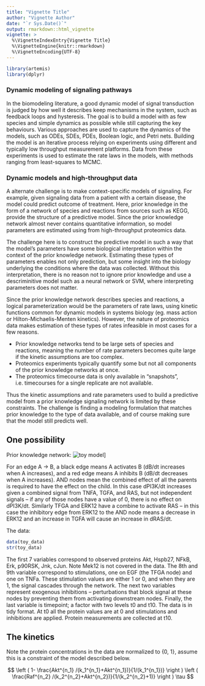 ```yaml
---
title: "Vignette Title"
author: "Vignette Author"
date: "`r Sys.Date()`"
output: rmarkdown::html_vignette
vignette: >
  %\VignetteIndexEntry{Vignette Title}
  %\VignetteEngine{knitr::rmarkdown}
  %\VignetteEncoding{UTF-8}
---
```





```r
library(artemis)
library(dplyr)
```

### Dynamic modeling of signaling pathways 

In the biomodeling literature, a good dynamic model of signal transduction is judged by how well it describes keep mechanisms in the system, such as feedback loops and hysteresis.  The goal is to build a model with as few species and simple dynamics as possible while still capturing the key behaviours.  Various approaches are used to capture the dynamics of the models, such as ODEs, SDEs, PDEs, Boolean logic, and Petri nets.  Building the model is an iterative process relying on experiments using different and typically low throughput measurement platforms. Data from these experiments is used to estimate the rate laws in the models, with methods ranging from least-squares to MCMC.

### Dynamic models and high-throughput data

A alternate challenge is to make context-specific models of signaling.  For example, given signaling data from a patient with a certain disease, the model could predict outcome of treatment.  Here, prior knowledge in the form of a network of species and reactions from sources such as KEGG, provide the structure of a predictive model.  Since the prior knowledge network almost never contains quantitative information, so model parameters are estimated using from high-throughput proteomics data.

The challenge here is to construct the predictive model in such a way that the model's parameters have some biological interpretation within the context of the prior knowledge network.  Estimating these types of parameters enables not only prediction, but some insight into the biology underlying the conditions where the data was collected.  Without this interpretation, there is no reason not to ignore prior knowledge and use a descriminitive model such as a neural network or SVM, where interpreting parameters does not matter. 

Since the prior knowledge network describes species and reactions, a logical parameterization would be the parameters of rate laws, using kinetic functions common for dynamic models in systems biology (eg. mass action or Hilton-Michaelis-Menten kinetics).  However, the nature of proteomics data makes estimation of these types of rates infeasible in most cases for a few reasons.  

* Prior knowledge networks tend to be large sets of species and reactions, meaning the number of rate parameters becomes quite large if the kinetic assumptions are too complex.
* Proteomics experiments typically quantify some but not all components of the prior knowledge networks at once.  
* The proteomics timecourse data is only available in "snapshots", i.e. timecourses for a single replicate are not available.

Thus the kinetic assumptions and rate parameters used to build a predictive model from a prior knowledge signaling network is limited by these constraints.  The challenge is finding a modeling formulation that matches prior knowledge to the type of data available, and of course making sure that the model still predicts well.

## One possibility

Prior knowledge network:
![toy model](http://i.imgur.com/i5EYvjW.png?1)]

For an edge A -> B, a black edge means A activates B (dB/dt increases when A increases), and a red edge means A inhibits B (dB/dt decreases when A increases).  AND nodes mean the combined effect of all the parents is required to have the effect on the child.  In this case dPI3K/dt increases given a combined signal from TNFA, TGFA, and RAS, but not independent signals -- if any of those nodes have a value of 0, there is no effect on dPI3K/dt.  Similarly TFGA and ERK12 have a combine to activate RAS -- in this case the inhibitory edge from ERK12 to the AND node means a decrease in ERK12 and an increase in TGFA will cause an increase in dRAS/dt.

The data:

```r
data(toy_data)
str(toy_data)
```

The first 7 variables correspond to observed proteins Akt, Hspb27, NFkB, Erk, p90RSK, Jnk, cJun.  Note Mek12 is not covered in the data. The 8th and 9th variable correspond to stimulations, one on EGF (the TFGA node) and one on TNFa.  These stimulation values are either 1 or 0, and when they are 1, the signal cascades through the network.  The next two variables represent exogenous inhibitions -- perturbations that block signal at these nodes by preventing them from activating downstream nodes.  Finally, the last variable is timepoint; a factor with two levels t0 and t10.  The data is in tidy format.  At t0 all the protein values are at 0 and stimulations and inhibitions are applied.  Protein measurements are collected at t10.

## The kinetics

Note the protein concentrations in the data are normalized to {0, 1}, assume this is a constraint of the model described below.

$$   \left ( 1- \frac{Akt^{n_1} /(k_1^{n_1}+Akt^{n_1})}{1/(k_1^{n_1})} \right )
\left ( \frac{Raf^{n_2} /(k_2^{n_2}+Akt^{n_2})}{1/(k_2^{n_2}+1)} \right ) \tau $$

